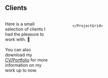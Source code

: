 ## Clients<br/>

<div style="display: flex; width: 100%" id="clients-container">
  <div style="flex: 0.5; margin-right: 80px">
    <p>Here is a small selection of clients I had the pleasure to work with. 💖<br/><br/>You can also download my <a href="Orhan-Soenmez-CV.pdf" target="_blank">CV/Portfolio</a> for more information on my work up to now.</p>
  </div>
  
  <div style="flex: 1; padding-top: 0.5rem" id="clients-grid-container">
   <ProjectGrid style={{ gridGap: "3rem" }}>
    <ProjectCard
      title="Klarna"
      link="https://www.klarna.com"
      bg="#FFAEBC"
      logo="clients-klarna.png"
      />
    <ProjectCard
      title="Urban Sports Club"
      link="https://www.urbansportsclub.com"
      bg="#000000"
      logo="clients-urbansportsclub.png"
      style={{ padding: "9% !important" }}
      />
    <ProjectCard
      title="Postbank"
      link="https://www.postbank.de"
      bg="#FFCD00"
      logo="clients-postbank.png"
      style={{ padding: "9% !important" }}
      />
    <ProjectCard
      title="adidas"
      link="https://www.adidas.com"
      bg="#000000"
      logo="clients-adidas.png"
      style={{ padding: "8% !important" }}
      />
    <ProjectCard
      title="Leica"
      link="https://leica-camera.com/"
      bg="#FFFFFF"
      logo="clients-leica.png"
      style={{ padding: "6% !important" }}
      />
    <ProjectCard
      title="Leica"
      link="https://www.telekom.com/"
      bg="#E2007E"
      logo="clients-telekom.png"
      style={{ padding: "4% !important" }}
      />
    
    </ProjectGrid>
  </div>
</div>
